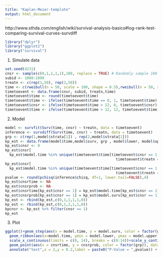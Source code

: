 ```yaml
---
title: "Kaplan-Meier-template"
output: html_document
---
```


http://www.sthda.com/english/wiki/survival-analysis-basics#log-rank-test-comparing-survival-curves-survdiff

```r
library("dplyr")
library("ggplot2")
library("survival")
```


1. Simulate data 
```r
set.seed(4231)
cnsr <- sample(c(0,1,1,1,1),100, replace = TRUE) # Randomly sample 100 observation with 1/5 chance of censored
subid <- 1000:1099
treatn <- c(rep(1,50), rep(2,50))
time <- c(rweibull(n = 50, scale = 100, shape = 0.5),rweibull(n = 50, scale = 600, shape = 0.5))
timetoevent <- data.frame(cnsr, subid, treatn,time)
timetoevent$time <- round(timetoevent$time)
timetoevent$time <- ifelse(timetoevent$time == 0, 1, timetoevent$time)
timetoevent$cnsr <- ifelse(timetoevent$time > 12, 0, timetoevent$cnsr)
timetoevent$time <- ifelse(timetoevent$time > 12, 12, timetoevent$time)
```

2. Model
```r
model <- survfit(Surv(time, cnsr) ~ treatn, data = timetoevent)
inference <- survdiff(Surv(time, cnsr) ~ treatn, data = timetoevent)
grp <- c(rep(1,model$strata[1]) , rep(2,model$strata[2]))
kp_est <- data.frame(model$time,model$surv, grp , model$lower, model$upper)
kp_est$cnsr <- 0
kp_est$cnsr[
  kp_est$model.time %in% unique(timetoevent$time[timetoevent$cnsr == 1 & 
                                                   timetoevent$treatn == 1]) & kp_est$grp == 1] <- 1
kp_est$cnsr[
  kp_est$model.time %in% unique(timetoevent$time[timetoevent$cnsr == 1 & 
                                                   timetoevent$treatn == 2]) & kp_est$grp == 2] <- 1
pvalue <- round(pchisq(inference$chisq, df=1, lower.tail=FALSE),4)
kp_est$cnsrtime <- NA
kp_est$cnsrprob <- NA
kp_est$cnsrtime[kp_est$cnsr == 1] = kp_est$model.time[kp_est$cnsr == 1]
kp_est$cnsrprob[kp_est$cnsr == 1] = kp_est$model.surv[kp_est$cnsr == 1]
kp_est <- rbind(kp_est,c(0,1,1,1,1,0))
kp_est <- rbind(kp_est,c(0,1,2,1,1,0))
kpcnsr <- kp_est %>% filter(cnsr == 1)
kp_est
```



3. Plot
```r
ggplot()+geom_step(aes(x = model.time, y = model.surv, color = factor(grp)), data = kp_est, linetype = 2)+
  geom_ribbon(aes(x=model.time, ymin = model.lower, ymax = model.upper, fill = factor(grp)), data = kp_est , alpha = 0.1)+
  scale_x_continuous(limits = c(0, 14), breaks = c(0:14))+scale_y_continuous(limits = c(0, 1))+
  geom_point(aes(x = cnsrtime, y = cnsrprob, color = factor(grp)), data = kpcnsr, shape = 3)+
  annotate("text",x = 2,y = 0.2,label = paste0("P-Value = ",pvalue)) + xlab("Months from Study Start") + ylab("Survival Probability")+labs(fill = "Treatment Group", color = "Treatment Group") + theme_classic()
```

